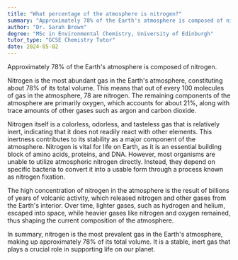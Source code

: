 ```yaml
---
title: "What percentage of the atmosphere is nitrogen?"
summary: "Approximately 78% of the Earth's atmosphere is composed of nitrogen."
author: "Dr. Sarah Brown"
degree: "MSc in Environmental Chemistry, University of Edinburgh"
tutor_type: "GCSE Chemistry Tutor"
date: 2024-05-02
---
```


Approximately $78\%$ of the Earth's atmosphere is composed of nitrogen.

Nitrogen is the most abundant gas in the Earth's atmosphere, constituting about $78\%$ of its total volume. This means that out of every $100$ molecules of gas in the atmosphere, $78$ are nitrogen. The remaining components of the atmosphere are primarily oxygen, which accounts for about $21\%$, along with trace amounts of other gases such as argon and carbon dioxide.

Nitrogen itself is a colorless, odorless, and tasteless gas that is relatively inert, indicating that it does not readily react with other elements. This inertness contributes to its stability as a major component of the atmosphere. Nitrogen is vital for life on Earth, as it is an essential building block of amino acids, proteins, and DNA. However, most organisms are unable to utilize atmospheric nitrogen directly. Instead, they depend on specific bacteria to convert it into a usable form through a process known as nitrogen fixation.

The high concentration of nitrogen in the atmosphere is the result of billions of years of volcanic activity, which released nitrogen and other gases from the Earth's interior. Over time, lighter gases, such as hydrogen and helium, escaped into space, while heavier gases like nitrogen and oxygen remained, thus shaping the current composition of the atmosphere.

In summary, nitrogen is the most prevalent gas in the Earth's atmosphere, making up approximately $78\%$ of its total volume. It is a stable, inert gas that plays a crucial role in supporting life on our planet.
    